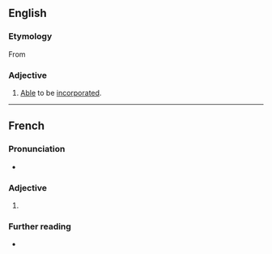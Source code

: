 ==English==

===Etymology===
From {{etyl|frm|en}} {{m|frm|incorporable}}

===Adjective===
{{en-adj|-}}

# [[able#English|Able]] to be [[incorporate#English|incorporate]]d.

----

==French==

===Pronunciation===
* {{audio|fr|LL-Q150 (fra)-WikiLucas00-incorporable.wav|Audio}}

===Adjective===
{{fr-adj}}

# {{l|en|incorporable}}

===Further reading===
* {{R:TLFi}}